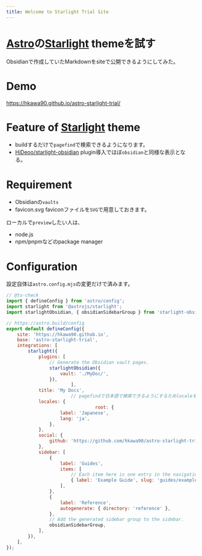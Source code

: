```yaml
---
title: Welcome to Starlight Trial Site
---
```


# [Astro](https://astro.build/)の[Starlight](https://starlight.astro.build/) themeを試す

Obsidianで作成していたMarkdownをsiteで公開できるようにしてみた。

# Demo

https://hkawa90.github.io/astro-starlight-trial/

# Feature of [Starlight](https://starlight.astro.build/) theme

- buildするだけで`pagefind`で検索できるようになります。
- [HiDeoo/starlight-obsidian](https://github.com/HiDeoo/starlight-obsidian) plugin導入でほぼ`obsidian`と同様な表示となる。

# Requirement

- Obsidianの`vaults`
- favicon.svg
  faviconファイルを`SVG`で用意しておきます。

ローカルで`preview`したい人は、

- node.js
- npm/pnpmなどのpackage manager

# Configuration

設定自体は`astro.config.mjs`の変更だけで済みます。

```js
// @ts-check
import { defineConfig } from 'astro/config';
import starlight from '@astrojs/starlight';
import starlightObsidian, { obsidianSidebarGroup } from 'starlight-obsidian';

// https://astro.build/config
export default defineConfig({
	site: 'https://hkawa90.github.io',
	base: 'astro-starlight-trial',
	integrations: [
		starlight({
			plugins: [
				// Generate the Obsidian vault pages.
				starlightObsidian({
					vault: './MyDoc/',
				}),
                        ],
			title: 'My Docs',
                        // pagefindで日本語で検索できるようにするためlocaleを設定する
			locales: {
                                 root: {
					label: 'Japanese',
					lang: 'ja',
				},
			},
			social: {
				github: 'https://github.com/hkawa90/astro-starlight-trial',
			},
			sidebar: [
				{
					label: 'Guides',
					items: [
						// Each item here is one entry in the navigation menu.
						{ label: 'Example Guide', slug: 'guides/example' },
					],
				},
				{
					label: 'Reference',
					autogenerate: { directory: 'reference' },
				},
				// Add the generated sidebar group to the sidebar.
				obsidianSidebarGroup,
			],
		}),
	],
});

```
